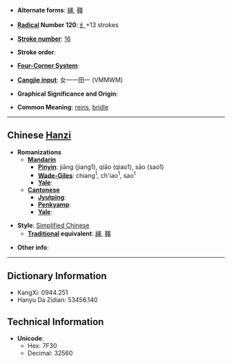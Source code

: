 * '''Alternate forms''': [[繮]], [[韁]]

* '''[[Wiktionary:Chinese radical index| Radical]] Number 120''': [[Wiktionary:Chinese radical index 纟|纟]]+13 strokes

* '''[[Wiktionary:Chinese total strokes index|Stroke number]]''': [[Wiktionary:Chinese total strokes index 16|16]]

* '''Stroke order''': 

* '''[[Wiktionary:Chinese four corner index|Four-Corner System]]''': 

* '''[[Wiktionary:Chinese Cangjie index|Cangjie input]]''': 女一一田一 (VMMWM)

* '''Graphical Significance and Origin''': 

* '''Common Meaning''': [[reins]], [[bridle]]

----

== Chinese [[Hanzi]] ==

* '''Romanizations'''
** '''[[Mandarin]]'''
*** '''[[Pinyin]]''': jiāng (jiang1), qiāo (qiao1), sāo (sao1)
*** '''[[Wade-Giles]]''': chiang<sup>1</sup>, ch'iao<sup>1</sup>, sao<sup>1</sup>
*** '''[[Yale]]''': 
** '''[[Cantonese]]'''
*** '''[[Jyutping]]''':
*** '''[[Penkyamp]]''': 
*** '''[[Yale]]''': 

* '''Style''': [[Simplified Chinese]] 
** '''[[Traditional Chinese|Traditional]] equivalent''': [[繮]], [[韁]]

* '''Other info''': 

----

== Dictionary Information ==

* KangXi: 0944.251
* Hanyu Da Zidian: 53456.140

== Technical Information ==

* '''Unicode''':
** Hex: 7F30
** Decimal: 32560